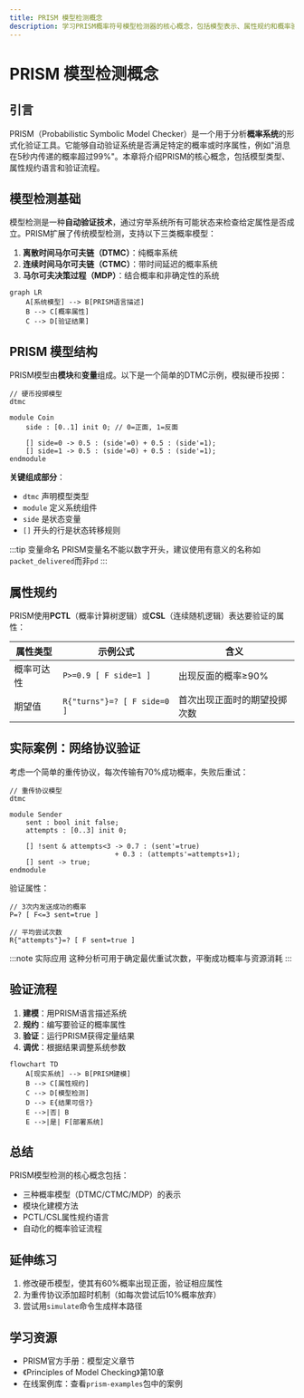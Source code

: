 ```yaml
---
title: PRISM 模型检测概念
description: 学习PRISM概率符号模型检测器的核心概念，包括模型表示、属性规约和概率验证的基本原理。
---
```


# PRISM 模型检测概念

## 引言

PRISM（Probabilistic Symbolic Model Checker）是一个用于分析**概率系统**的形式化验证工具。它能够自动验证系统是否满足特定的概率或时序属性，例如"消息在5秒内传递的概率超过99%"。本章将介绍PRISM的核心概念，包括模型类型、属性规约语言和验证流程。

## 模型检测基础

模型检测是一种**自动验证技术**，通过穷举系统所有可能状态来检查给定属性是否成立。PRISM扩展了传统模型检测，支持以下三类概率模型：

1. **离散时间马尔可夫链（DTMC）**：纯概率系统
2. **连续时间马尔可夫链（CTMC）**：带时间延迟的概率系统
3. **马尔可夫决策过程（MDP）**：结合概率和非确定性的系统

```mermaid
graph LR
    A[系统模型] --> B[PRISM语言描述]
    B --> C[概率属性]
    C --> D[验证结果]
```

## PRISM 模型结构

PRISM模型由**模块**和**变量**组成。以下是一个简单的DTMC示例，模拟硬币投掷：

```prism
// 硬币投掷模型
dtmc

module Coin
    side : [0..1] init 0; // 0=正面, 1=反面
    
    [] side=0 -> 0.5 : (side'=0) + 0.5 : (side'=1);
    [] side=1 -> 0.5 : (side'=0) + 0.5 : (side'=1);
endmodule
```

**关键组成部分**：
- `dtmc` 声明模型类型
- `module` 定义系统组件
- `side` 是状态变量
- `[]` 开头的行是状态转移规则

:::tip 变量命名
PRISM变量名不能以数字开头，建议使用有意义的名称如`packet_delivered`而非`pd`
:::

## 属性规约

PRISM使用**PCTL**（概率计算树逻辑）或**CSL**（连续随机逻辑）表达要验证的属性：

| 属性类型       | 示例公式                     | 含义                          |
|----------------|------------------------------|-------------------------------|
| 概率可达性     | `P>=0.9 [ F side=1 ]`        | 出现反面的概率≥90%            |
| 期望值         | `R{"turns"}=? [ F side=0 ]`  | 首次出现正面时的期望投掷次数   |

## 实际案例：网络协议验证

考虑一个简单的重传协议，每次传输有70%成功概率，失败后重试：

```prism
// 重传协议模型
dtmc

module Sender
    sent : bool init false;
    attempts : [0..3] init 0;
    
    [] !sent & attempts<3 -> 0.7 : (sent'=true) 
                          + 0.3 : (attempts'=attempts+1);
    [] sent -> true;
endmodule
```

验证属性：
```prism
// 3次内发送成功的概率
P=? [ F<=3 sent=true ]

// 平均尝试次数
R{"attempts"}=? [ F sent=true ]
```

:::note 实际应用
这种分析可用于确定最优重试次数，平衡成功概率与资源消耗
:::

## 验证流程

1. **建模**：用PRISM语言描述系统
2. **规约**：编写要验证的概率属性
3. **验证**：运行PRISM获得定量结果
4. **调优**：根据结果调整系统参数

```mermaid
flowchart TD
    A[现实系统] --> B[PRISM建模]
    B --> C[属性规约]
    C --> D[模型检测]
    D --> E{结果可信?}
    E -->|否| B
    E -->|是| F[部署系统]
```

## 总结

PRISM模型检测的核心概念包括：
- 三种概率模型（DTMC/CTMC/MDP）的表示
- 模块化建模方法
- PCTL/CSL属性规约语言
- 自动化的概率验证流程

## 延伸练习

1. 修改硬币模型，使其有60%概率出现正面，验证相应属性
2. 为重传协议添加超时机制（如每次尝试后10%概率放弃）
3. 尝试用`simulate`命令生成样本路径

## 学习资源

- PRISM官方手册：模型定义章节
- 《Principles of Model Checking》第10章
- 在线案例库：查看`prism-examples`包中的案例
